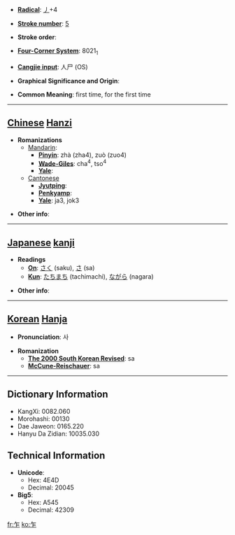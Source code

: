 * '''[[Wiktionary:Chinese radical index| Radical]]''': [[Wiktionary:Chinese radical index 丿|丿]]+4

* '''[[Wiktionary:Chinese total strokes index|Stroke number]]''': [[Wiktionary:Chinese total strokes index 5|5]]

* '''Stroke order''': 

* '''[[Wiktionary:Chinese four corner index|Four-Corner System]]''': 8021<sub>1</sub>

* '''[[Wiktionary:Chinese Cangjie index|Cangjie input]]''': 人尸 (OS)

* '''Graphical Significance and Origin''': 

* '''Common Meaning''': first time, for the first time

----

== [[Chinese]] [[Hanzi]] ==

* '''Romanizations'''
** [[Mandarin]]:
*** '''[[Pinyin]]''': zhà (zha4), zuò (zuo4)
*** '''[[Wade-Giles]]''': cha<sup>4</sup>, tso<sup>4</sup>
*** '''[[Yale]]''': 
**[[Cantonese]]
***'''[[Jyutping]]''':
***'''[[Penkyamp]]''': 
***'''[[Yale]]''': ja3, jok3

* '''Other info''': 

----

== [[Japanese]] [[kanji]] ==

* '''Readings'''
** '''[[On]]''': [[さく]] (saku), [[さ]] (sa)
** '''[[Kun]]''': [[たちまち]] (tachimachi), [[ながら]] (nagara)

* '''Other info''':  

----

== [[Korean]] [[Hanja]] ==

* '''Pronunciation''': 사

* '''Romanization'''
** '''[[The 2000 South Korean Revised Romanization|The 2000 South Korean Revised]]''': sa
** '''[[McCune-Reischauer]]''': sa

----

== Dictionary Information ==

* KangXi: 0082.060
* Morohashi: 00130
* Dae Jaweon: 0165.220
* Hanyu Da Zidian: 10035.030

== Technical Information ==

* '''Unicode''':
** Hex: 4E4D
** Decimal: 20045
* '''Big5''':
** Hex: A545
** Decimal: 42309

[[fr:乍]]
[[ko:乍]]